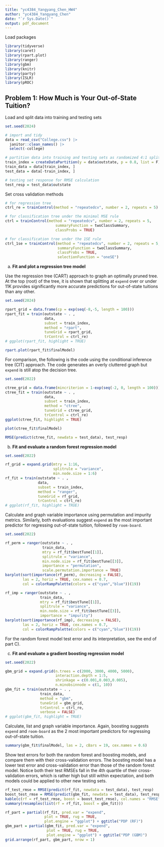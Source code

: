 ```yaml
---
title: "yc4384_Yangyang_Chen_HW4"
author: "yc4384_Yangyang_Chen"
date: "`r Sys.Date()`"
output: pdf_document
---
```

Load packages
```r
library(tidyverse)
library(caret)
library(rpart.plot)
library(ranger)
library(gbm)
library(knitr)
library(party)
library(ISLR)
library(pROC)
```

\newpage

## Problem 1: How Much is Your Out-of-State Tuition?

Load and split data into training and testing sets
```r
set.seed(2024)

# import and tidy
data = read_csv("College.csv") |> 
  janitor::clean_names() |> 
  select(-college)

# partition data into training and testing sets as randomized 4:1 splits
train_index = createDataPartition(y = data$outstate, p = 0.8, list = F)
train_data = data[train_index, ]
test_data = data[-train_index, ]

# testing set response for RMSE calculation
test_resp = test_data$outstate
```

Set cross validation methods
```r
# for regression tree
ctrl_re = trainControl(method = "repeatedcv", number = 2, repeats = 5)

# for classification tree under the minimal MSE rule
ctrl = trainControl(method = "repeatedcv", number = 2, repeats = 5,
                       summaryFunction = twoClassSummary,
                       classProbs = TRUE)

# for classification tree under the 1SE rule
ctrl_1se = trainControl(method = "repeatedcv", number = 2, repeats = 5, 
                        summaryFunction = twoClassSummary,
                        classProbs = TRUE,
                        selectionFunction = "oneSE")
```

\newpage

a) 
**Fit and plot a regression tree model**

Use the regression tree (CART) approach to graph an optimally pruned tree. At the top (root) of the tree, it is shown that splitting at `expend` over or under 11K provides significantly more accurate predictions for out-of-state tuitions than any other.
```r
set.seed(2024)

rpart_grid = data.frame(cp = exp(seq(-8,-5, length = 100)))
rpart_fit = train(outstate ~ . , 
                  data,
                  subset = train_index,
                  method = "rpart",
                  tuneGrid = rpart_grid,
                  trControl = ctrl_re)
# ggplot(rpart_fit, highlight = TRUE)

rpart.plot(rpart_fit$finalModel)
```

For comparison, the following is the code using the conditional inference tree (CIT) approach. The code generates an overly cluttered graph but `expend` is still atop the decision tree. 
```r
set.seed(2022)

ctree_grid = data.frame(mincriterion = 1-exp(seq(-2, 0, length = 100)))
ctree_fit = train(outstate ~ . , 
                  data, 
                  subset = train_index,
                  method = "ctree",
                  tuneGrid = ctree_grid,
                  trControl = ctrl_re)
ggplot(ctree_fit, highlight = TRUE)

plot(ctree_fit$finalModel)

RMSE(predict(ctree_fit, newdata = test_data), test_resp)
```

\newpage

b) 
**Fit and evaluate a random forest regression model**

```r
set.seed(2022)

rf_grid = expand.grid(mtry = 1:16,
                      splitrule = "variance",
                      min.node.size = 1:6)
rf_fit = train(outstate ~ . , 
               data,
               subset = train_index,
               method = "ranger",
               tuneGrid = rf_grid,
               trControl = ctrl_re)
# ggplot(rf_fit, highlight = TRUE)
```

Calculate and graph variable importance using permutation and impurity metrics. Similarly, both evaluations suggest `expend` as the most important predictor for regressing out-of-state tuition, followed by `room-board`. 
```r
set.seed(2022)

rf_perm = ranger(outstate ~ . , 
                 train_data,
                 mtry = rf_fit$bestTune[[1]], 
                 splitrule = "variance",
                 min.node.size = rf_fit$bestTune[[3]],
                 importance = "permutation",
                 scale.permutation.importance = TRUE)
barplot(sort(importance(rf_perm), decreasing = FALSE), 
        las = 2, horiz = TRUE, cex.names = 0.7,
        col = colorRampPalette(colors = c("cyan","blue"))(19))

rf_imp = ranger(outstate ~ . , 
                train_data,
                mtry = rf_fit$bestTune[[1]], 
                splitrule = "variance",
                min.node.size = rf_fit$bestTune[[3]],
                importance = "impurity") 
barplot(sort(importance(rf_imp), decreasing = FALSE), 
        las = 2, horiz = TRUE, cex.names = 0.7,
        col = colorRampPalette(colors = c("cyan","blue"))(19))
```

For the random forest model test error and its interpretation, see the end of part C).

\newpage

c) 
**Fit and evaluate a gradient boosting regression model**

```r
set.seed(2022)

gbm_grid = expand.grid(n.trees = c(2000, 3000, 4000, 5000),
                       interaction.depth = 1:5,
                       shrinkage = c(0.001,0.003,0.005),
                       n.minobsinnode = c(1, 10))
gbm_fit = train(outstate ~ . , 
                train_data, 
                method = "gbm",
                tuneGrid = gbm_grid,
                trControl = ctrl_re,
                verbose = FALSE)
# ggplot(gbm_fit, highlight = TRUE)
```

Calculate, list and graph variable importance. Again, boosting suggests `expend` and `room-board` as the 2 most important predictors for regressing out-of-state tuition. 
```r
summary(gbm_fit$finalModel, las = 2, cBars = 19, cex.names = 0.6)
```

Show test errors for both the random forest and boosting models, and compare them with their cross-validation errors. The boosting model has a lower test error and cross-validation error than those of the random forest model. Notice both their test RMSEs fall in the 4th quartile of their cross-validation errors, which is rather high but still within expectation, and both models could be applied to other new testing sets. 
```r
rf_test_rmse = RMSE(predict(rf_fit, newdata = test_data), test_resp)
boost_test_rmse = RMSE(predict(gbm_fit, newdata = test_data), test_resp)
kable(c(rf = rf_test_rmse, boost = boost_test_rmse), col.names = "RMSE", "simple")
summary(resamples(list(rf = rf_fit, boost = gbm_fit)))
```

```r
rf_part = partial(rf_fit, pred.var = "expend", 
                  plot = TRUE, rug = TRUE, 
                  plot.engine = "ggplot") + ggtitle("PDP (RF)")
gbm_part = partial(gbm_fit, pred.var = "expend", 
                   plot = TRUE, rug = TRUE, 
                   plot.engine = "ggplot") + ggtitle("PDP (GBM)")
grid.arrange(rf_part, gbm_part, nrow = 1)
```